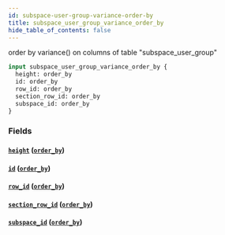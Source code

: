 ```yaml
---
id: subspace-user-group-variance-order-by
title: subspace_user_group_variance_order_by
hide_table_of_contents: false
---
```


order by variance() on columns of table "subspace_user_group"

```graphql
input subspace_user_group_variance_order_by {
  height: order_by
  id: order_by
  row_id: order_by
  section_row_id: order_by
  subspace_id: order_by
}
```

### Fields

#### [`height`](#) ([`order_by`](../enums/order-by))

#### [`id`](#) ([`order_by`](../enums/order-by))

#### [`row_id`](#) ([`order_by`](../enums/order-by))

#### [`section_row_id`](#) ([`order_by`](../enums/order-by))

#### [`subspace_id`](#) ([`order_by`](../enums/order-by))
